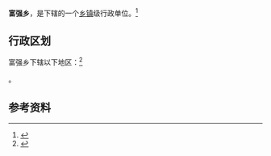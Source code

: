 {{中国乡级行政区|23/04/22/202/000}}

'''富强乡'''，是{{PRC admin/fullname|23/04/22/202/000|3}}下辖的一个[[乡镇|乡镇]]级行政单位。<ref>{{PRC admin/ref sgc|{{PRC admin/parent|23/04/22/202/000}}}}</ref>

== 行政区划 ==

富强乡下辖以下地区：<ref>{{PRC admin/ref sgc|23/04/22/202/000}}</ref>

{{PRC admin/children|23/04/22/202/000}}。

== 参考资料 ==

{{reflist}}

{{行政区划小作品}}
{{PRC admin/navcat|23/04/22/202/000}}